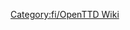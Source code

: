 
{{en/Bilingual box| Fi
| Käyttöoppaaseen liittyvät artikkelit. Artikkelit, jotka löytyvät [[Template:fi/Sisällysluettelo]]:sta, siirtyvät automaattisesti tänne.
| A Category for Manual related pages. Articles that are called by [[Template:fi/Sisällysluettelo]] are automatically placed here.}}

[[Category:fi/OpenTTD Wiki]]